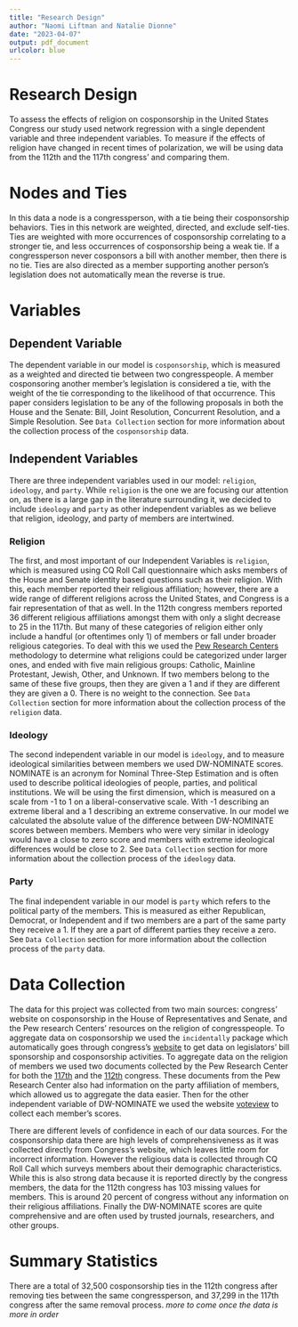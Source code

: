 ```yaml
---
title: "Research Design"
author: "Naomi Liftman and Natalie Dionne"
date: "2023-04-07"
output: pdf_document
urlcolor: blue
---
```

# Research Design

To assess the effects of religion on cosponsorship in the United States Congress our study used network regression with a single dependent variable and three independent variables. To measure if the effects of religion have changed in recent times of polarization, we will be using data from the 112th and the 117th congress’ and comparing them. 

# Nodes and Ties

In this data a node is a congressperson, with a tie being their cosponsorship behaviors. Ties in this network are weighted, directed, and exclude self-ties. Ties are weighted with more occurrences of cosponsorship correlating to a stronger tie, and less occurrences of cosponsorship being a weak tie. If a congressperson never cosponsors a bill with another member, then there is no tie. Ties are also directed as a member supporting another person's legislation does not automatically mean the reverse is true. 

# Variables
## Dependent Variable

The dependent variable in our model is `cosponsorship`, which is measured as a weighted and directed tie between two congresspeople. A member cosponsoring another member's legislation is considered a tie, with the weight of the tie corresponding to the likelihood of that occurrence. This paper considers legislation to be any of the following proposals in both the House and the Senate: Bill, Joint Resolution, Concurrent Resolution, and a Simple Resolution. See `Data Collection` section for more information about the collection process of the `cosponsorship` data. 

## Independent Variables

There are three independent variables used in our model: `religion`, `ideology`, and `party`. While `religion` is the one we are focusing our attention on, as there is a large gap in the literature surrounding it, we decided to include `ideology` and `party` as other independent variables as we believe that religion, ideology, and party of members are intertwined. 

### Religion

The first, and most important of our Independent Variables is `religion`, which is measured using CQ Roll Call questionnaire which asks members of the House and Senate identity based questions such as their religion. With this, each member reported their religious affiliation; however, there are a wide range of different religions across the United States, and Congress is a fair representation of that as well. In the 112th congress members reported 36 different religious affiliations amongst them with only a slight decrease to 25 in the 117th. But many of these categories of religion either only include a handful (or oftentimes only 1) of members or fall under broader religious categories. To deal with this we used the [Pew Research Centers](https://www.pewresearch.org/religion/2021/01/04/faith-on-the-hill-2021/) methodology to determine what religions could be categorized under larger ones, and ended with five main religious groups: Catholic, Mainline Protestant, Jewish, Other, and Unknown. If two members belong to the same of these five groups, then they are given a 1 and if they are different they are given a 0. There is no weight to the connection. See `Data Collection` section for more information about the collection process of the `religion` data. 

### Ideology

The second independent variable in our model is `ideology`, and to measure ideological similarities between members we used DW-NOMINATE scores. NOMINATE is an acronym for Nominal Three-Step Estimation and is often used to describe political ideologies of people, parties, and political institutions. We will be using the first dimension, which is measured on a scale from -1 to 1 on a liberal-conservative scale. With -1 describing an extreme liberal and a 1 describing an extreme conservative. In our model we calculated the absolute value of the difference between DW-NOMINATE scores between members. Members who were very similar in ideology would have a close to zero score and members with extreme ideological differences would be close to 2. See `Data Collection` section for more information about the collection process of the `ideology` data. 


### Party
	
The final independent variable in our model is `party` which refers to the political party of the members. This is measured as either Republican, Democrat, or Independent and if two members are a part of the same party they receive a 1. If they are a part of different parties they receive a zero. See `Data Collection` section for more information about the collection process of the `party` data. 


# Data Collection

The data for this project was collected from two main sources: congress’ website on cosponsorship in the House of Representatives and Senate, and the Pew research Centers’ resources on the religion of congresspeople. To aggregate data on cosponsorship we used the `incidentally` package which automatically goes through congress’s [website](https://www.congress.gov/) to get data on legislators’ bill sponsorship and cosponsorship activities. To aggregate data on the religion of members we used two documents collected by the Pew Research Center for both the [117th](https://www.pewresearch.org/religion/2021/01/04/faith-on-the-hill-2021/ ) and the [112th](https://www.pewresearch.org/religion/2011/01/05/faith-on-the-hill-the-religious-composition-of-the-112th-congress/#a-look-back ) congress. These documents from the Pew Research Center also had information on the party affiliation of members, which allowed us to aggregate the data easier. Then for the other independent variable of DW-NOMINATE we used the website [voteview](https://voteview.com/data) to collect each member's scores. 


There are different levels of confidence in each of our data sources. For the cosponsorship data there are high levels of comprehensiveness as it was collected directly from Congress’s website, which leaves little room for incorrect information. However the religious data is collected through CQ Roll Call which surveys members about their demographic characteristics. While this is also strong data because it is reported directly by the congress members, the data for the 112th congress has 103 missing values for members. This is around 20 percent of congress without any information on their religious affiliations. Finally the DW-NOMINATE scores are quite comprehensive and are often used by trusted journals, researchers, and other groups.  

# Summary Statistics 

There are a total of 32,500 cosponsorship ties in the 112th congress after removing ties between the same congressperson, and 37,299 in the 117th congress after the same removal process. *more to come once the data is more in order*
